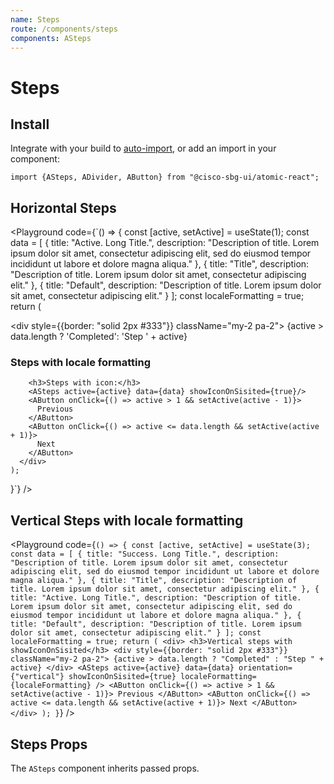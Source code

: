 ```yaml
---
name: Steps
route: /components/steps
components: ASteps
---
```



# Steps

## Install

Integrate with your build to [auto-import](/#integrating), or add an import in your component:

```
import {ASteps, ADivider, AButton} from "@cisco-sbg-ui/atomic-react";
```

## Horizontal Steps

<Playground
  code={`() => {
    const [active, setActive] = useState(1);
    const data = [
      {
        title: "Active. Long Title.",
        description:
          "Description of title. Lorem ipsum dolor sit amet, consectetur adipiscing elit, sed do eiusmod tempor incididunt ut labore et dolore magna aliqua."
      },
      {
        title: "Title",
        description:
          "Description of title. Lorem ipsum dolor sit amet, consectetur adipiscing elit."
      },
      {
        title: "Default",
        description:
          "Description of title. Lorem ipsum dolor sit amet, consectetur adipiscing elit."
      }
    ];
    const localeFormatting = true;
    return (
      <div>
        <div style={{border: "solid 2px #333"}} className="my-2 pa-2">
          {active > data.length ? 'Completed': 'Step ' + active}
        </div>
        <h3>Steps with locale formatting</h3>
        <ASteps active={active} data={data} localeFormatting={localeFormatting}/>
        <ADivider/>
      
        <h3>Steps with icon:</h3>
        <ASteps active={active} data={data} showIconOnSisited={true}/>
        <AButton onClick={() => active > 1 && setActive(active - 1)}>
          Previous
        </AButton>
        <AButton onClick={() => active <= data.length && setActive(active + 1)}>
          Next
        </AButton>
      </div>
    );
  }`}
/>

## Vertical Steps with locale formatting

<Playground
  code={`() => {
    const [active, setActive] = useState(3);
    const data = [
      {
        title: "Success. Long Title.",
        description:
          "Description of title. Lorem ipsum dolor sit amet, consectetur adipiscing elit, sed do eiusmod tempor incididunt ut labore et dolore magna aliqua."
      },
      {
        title: "Title",
        description:
          "Description of title. Lorem ipsum dolor sit amet, consectetur adipiscing elit."
      },
      {
        title: "Active. Long Title.",
        description:
          "Description of title. Lorem ipsum dolor sit amet, consectetur adipiscing elit, sed do eiusmod tempor incididunt ut labore et dolore magna aliqua."
      },
      {
        title: "Default",
        description:
          "Description of title. Lorem ipsum dolor sit amet, consectetur adipiscing elit."
      }
    ];
    const localeFormatting = true;
    return (
      <div>
        <h3>Vertical steps with showIconOnSisited</h3>
        <div style={{border: "solid 2px #333"}} className="my-2 pa-2">
          {active > data.length ? "Completed" : "Step " + active}
        </div>
        <ASteps
          active={active}
          data={data}
          orientation={"vertical"}
          showIconOnSisited={true}
          localeFormatting={localeFormatting}
        />
        <AButton onClick={() => active > 1 && setActive(active - 1)}>
          Previous
        </AButton>
        <AButton onClick={() => active <= data.length && setActive(active + 1)}>
          Next
        </AButton>
      </div>
    );
  }`}
/>

## Steps Props

The `ASteps` component inherits passed props.

<Props of="ASteps" />
